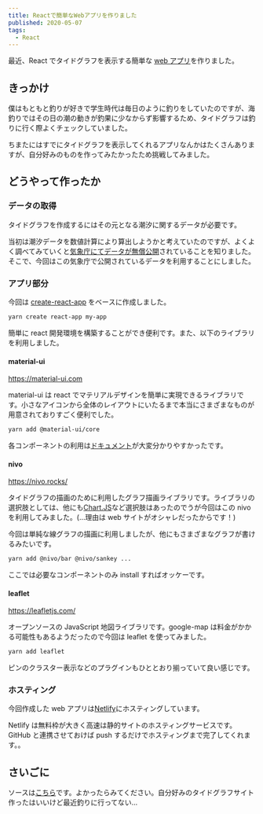 ```yaml
---
title: Reactで簡単なWebアプリを作りました
published: 2020-05-07
tags:
  - React
---
```


最近、React でタイドグラフを表示する簡単な [web アプリ](https://tidey.netlify.app/)を作りました。

## きっかけ

僕はもともと釣りが好きで学生時代は毎日のように釣りをしていたのですが、海釣りではその日の潮の動きが釣果に少なからず影響するため、タイドグラフは釣りに行く際よくチェックしていました。

ちまたにはすでにタイドグラフを表示してくれるアプリなんかはたくさんありますが、自分好みのものを作ってみたかったため挑戦してみました。

## どうやって作ったか

### データの取得

タイドグラフを作成するにはその元となる潮汐に関するデータが必要です。

当初は潮汐データを数値計算により算出しようかと考えていたのですが、よくよく調べてみていくと[気象庁にてデータが無償公開](https://www.data.jma.go.jp/gmd/kaiyou/db/tide/suisan/index.php)されていることを知りました。そこで、今回はこの気象庁で公開されているデータを利用することにしました。

### アプリ部分

今回は [create-react-app](https://create-react-app.dev/) をベースに作成しました。

```bash
yarn create react-app my-app
```

簡単に react 開発環境を構築することができ便利です。また、以下のライブラリを利用しました。

#### material-ui

<https://material-ui.com>

material-ui は react でマテリアルデザインを簡単に実現できるライブラリです。小さなアイコンから全体のレイアウトにいたるまで本当にさまざまなものが用意されておりすごく便利でした。

```bash
yarn add @material-ui/core
```

各コンポーネントの利用は[ドキュメント](https://material-ui.com/components/box/)が大変分かりやすかったです。

#### nivo

<https://nivo.rocks/>

タイドグラフの描画のために利用したグラフ描画ライブラリです。ライブラリの選択肢としては、他にも[Chart.JS](https://misc.0o0o.org/chartjs-doc-ja/)など選択肢はあったのでうが今回はこの nivo を利用してみました。(…理由は web サイトがオシャレだったからです！)

今回は単純な線グラフの描画に利用しましたが、他にもさまざまなグラフが書けるみたいです。

```bash
yarn add @nivo/bar @nivo/sankey ...
```

ここでは必要なコンポーネントのみ install すればオッケーです。

#### leaflet

<https://leafletjs.com/>

オープンソースの JavaScript 地図ライブラリです。google-map は料金がかかる可能性もあるようだったので今回は leaflet を使ってみました。

```bash
yarn add leaflet
```

ピンのクラスター表示などのプラグインもひととおり揃っていて良い感じです。

### ホスティング

今回作成した web アプリは[Netlify](https://www.netlify.com/)にホスティングしています。

Netlify は無料枠が大きく高速は静的サイトのホスティングサービスです。GitHub と連携させておけば push するだけでホスティングまで完了してくれます。。

## さいごに

ソースは[こちら](https://github.com/tamaosa/tide-graph)です。よかったらみてください。自分好みのタイドグラフサイト作ったはいいけど最近釣りに行ってない…
